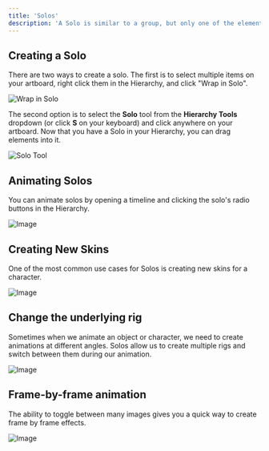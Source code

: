 ```yaml
---
title: 'Solos'
description: 'A Solo is similar to a group, but only one of the elements inside the solo is rendered at a time. This is much faster than having to animate the opacity of each object individually.'
---
```



<YouTube id="fRtsldzaHC8" />

## Creating a Solo
There are two ways to create a solo. The first is to select multiple items on your artboard, right click them in the Hierarchy, and click "Wrap in Solo".

![Wrap in Solo](https://ucarecdn.com/28ce305c-d84f-45ca-b70f-f0aa925ec21e/)

The second option is to select the **Solo** tool from the **Hierarchy Tools** dropdown (or click **S** on your keyboard) and click anywhere on your artboard. Now that you have a Solo in your Hierarchy, you can drag elements into it.

![Solo Tool](https://ucarecdn.com/0bacaffd-b25c-445f-9677-a4f31c4c2043/)

## Animating Solos

You can animate solos by opening a timeline and clicking the solo's radio buttons in the Hierarchy.

![Image](https://ucarecdn.com/8be34515-c2e9-46f9-9dc3-7347e2528dd9/)

## Creating New Skins

One of the most common use cases for Solos is creating new skins for a character.

![Image](https://ucarecdn.com/1dc10aa9-1dd9-438d-8a3d-8b8192ff9647/)

## Change the underlying rig

Sometimes when we animate an object or character, we need to create animations at different angles. Solos allow us to create multiple rigs and switch between them during our animation.

![Image](https://ucarecdn.com/c168815b-d92e-4c8e-b5f6-4ecbc013e08d/)

## Frame-by-frame animation

The ability to toggle between many images gives you a quick way to create frame by frame effects.

![Image](https://ucarecdn.com/76841fdd-3190-46d5-b553-e33bd7cf9c6d/)